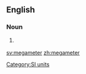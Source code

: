 ==English==

===Noun===
{{en-noun}}

# {{US}} {{alternative spelling of|[[megametre]]}}

[[Category:SI units]]

[[sv:megameter]]
[[zh:megameter]]